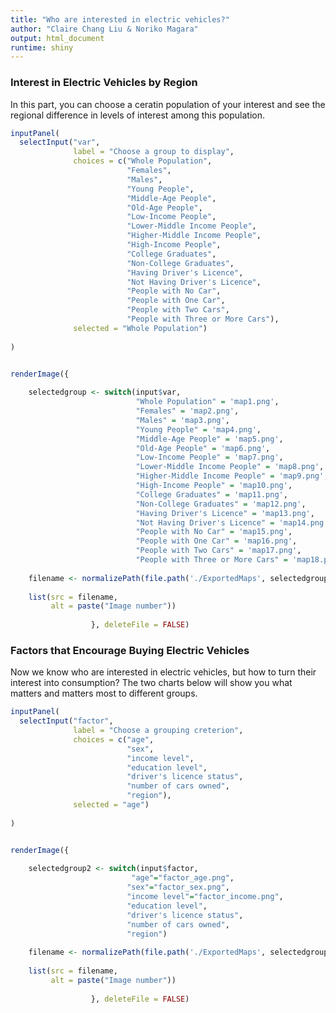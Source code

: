 ```yaml
---
title: "Who are interested in electric vehicles?"
author: "Claire Chang Liu & Noriko Magara"
output: html_document
runtime: shiny
---
```


### Interest in Electric Vehicles by Region

In this part, you can choose a ceratin population of your interest and see the regional difference in levels of interest among this population. 

```r
inputPanel(
  selectInput("var",
              label = "Choose a group to display",
              choices = c("Whole Population", 
                          "Females",
                          "Males",
                          "Young People",
                          "Middle-Age People",
                          "Old-Age People",
                          "Low-Income People",
                          "Lower-Middle Income People",
                          "Higher-Middle Income People",
                          "High-Income People",
                          "College Graduates",
                          "Non-College Graduates",
                          "Having Driver's Licence",
                          "Not Having Driver's Licence",
                          "People with No Car",
                          "People with One Car",
                          "People with Two Cars",
                          "People with Three or More Cars"),
              selected = "Whole Population")
  
)


renderImage({
    
    selectedgroup <- switch(input$var, 
                            "Whole Population" = 'map1.png', 
                            "Females" = 'map2.png',
                            "Males" = 'map3.png',
                            "Young People" = 'map4.png',
                            "Middle-Age People" = 'map5.png',
                            "Old-Age People" = 'map6.png',
                            "Low-Income People" = 'map7.png',
                            "Lower-Middle Income People" = 'map8.png',
                            "Higher-Middle Income People" = 'map9.png',
                            "High-Income People" = 'map10.png',
                            "College Graduates" = 'map11.png',
                            "Non-College Graduates" = 'map12.png',
                            "Having Driver's Licence" = 'map13.png',
                            "Not Having Driver's Licence" = 'map14.png',
                            "People with No Car" = 'map15.png',
                            "People with One Car" = 'map16.png',
                            "People with Two Cars" = 'map17.png',
                            "People with Three or More Cars" = 'map18.png')
    
    filename <- normalizePath(file.path('./ExportedMaps', selectedgroup))
    
    list(src = filename,
         alt = paste("Image number"))
    
                  }, deleteFile = FALSE)

```

### Factors that Encourage Buying Electric Vehicles

Now we know who are interested in electric vehicles, but how to turn their interest into consumption? The two charts below will show you what matters and matters most to different groups.

```r
inputPanel(
  selectInput("factor",
              label = "Choose a grouping creterion",
              choices = c("age",
                          "sex",
                          "income level",
                          "education level",
                          "driver's licence status",
                          "number of cars owned",
                          "region"),
              selected = "age")
  
)


renderImage({
    
    selectedgroup2 <- switch(input$factor, 
                           "age"="factor_age.png",
                          "sex"="factor_sex.png",
                          "income level"="factor_income.png",
                          "education level",
                          "driver's licence status",
                          "number of cars owned",
                          "region")
    
    filename <- normalizePath(file.path('./ExportedMaps', selectedgroup))
    
    list(src = filename,
         alt = paste("Image number"))
    
                  }, deleteFile = FALSE)
```

